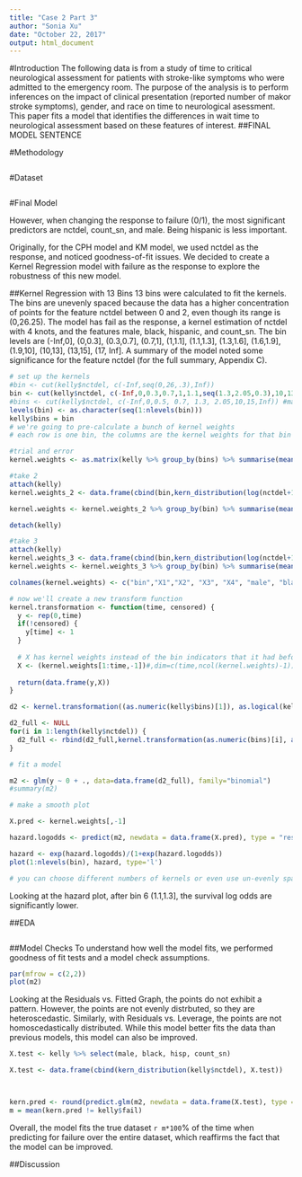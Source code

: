 ```yaml
---
title: "Case 2 Part 3"
author: "Sonia Xu"
date: "October 22, 2017"
output: html_document
---
```


<!-- BACKGROUND: Study of time to critical neurological assessment for patients with stroke-like symptoms who are admitted to the emergency room.  A possible predictor is number of major stroke symptoms reported, ranging from 0 to 4.  Treatment for acute stroke includes thrombolytic therapy, which can potentially improve neurological functioning for ischemic stroke patients if administered soon after symptom onset (within 3 hours).  Since treating patients quickly is critically important for their long-term prognosis, minimizing the times from symptom onset to emergency room (ED) arrival, from ED arrival to diagnosis, and from diagnosis to treatment is of paramount concern.
INTEREST: Factors predictive of the time to critical neurological assessment following admission to the ED for n=335 patients with mild to moderate motor impairment.  The goal of the analysis is to perform inferences on the impact of clinical presentation, gender and race on time to neurological assessment.  Clinical presentation is measured as a count of reported major stroke symptoms, including headache, loss of motor skills or weakness, trouble talking or understanding, and vision problems.
-->
#Introduction
The following data is from a study of time to critical neurological assessment for patients with stroke-like symptoms who were admitted to the emergency room. The purpose of the analysis is to perform inferences on the impact of clinical presentation (reported number of makor stroke symptoms), gender, and race on time to neurological asessment. This paper fits a model that identifies the differences in wait time to neurological assessment based on these features of interest. ##FINAL MODEL SENTENCE 


#Methodology
```r

```

#Dataset
```r
```

#Final Model

However, when changing the response to failure (0/1), the most significant predictors are nctdel, count_sn, and male. Being hispanic is less important.

Originally, for the CPH model and KM model, we used nctdel as the response, and noticed goodness-of-fit issues. We decided to create a Kernel Regression model with failure as the response to explore the robustness of this new model.

##Kernel Regression with 13 Bins
13 bins were calculated to fit the kernels. The bins are unevenly spaced because the data has a higher concentration of points for the feature nctdel between 0 and 2, even though its range is (0,26.25). The model has fail as the response, a kernel estimation of nctdel with 4 knots, and the features male, black, hispanic, and count_sn. The bin levels are (-Inf,0], (0,0.3], (0.3,0.7], (0.7,1], (1,1.1], (1.1,1.3], (1.3,1.6], (1.6,1.9], (1.9,10], (10,13], (13,15], (17, Inf]. A summary of the model noted some significance for the feature nctdel (for the full summary, Appendix C).
```r
# set up the kernels
#bin <- cut(kelly$nctdel, c(-Inf,seq(0,26,.3),Inf))
bin <- cut(kelly$nctdel, c(-Inf,0,0.3,0.7,1,1.1,seq(1.3,2.05,0.3),10,13,15,17,Inf))
#bins <- cut(kelly$nctdel, c(-Inf,0,0.5, 0.7, 1.3, 2.05,10,15,Inf)) #manually choose bins based on quantiles and my own knowledge
levels(bin) <- as.character(seq(1:nlevels(bin)))
kelly$bins = bin
# we're going to pre-calculate a bunch of kernel weights
# each row is one bin, the columns are the kernel weights for that bin
```

```r
#trial and error
kernel.weights <- as.matrix(kelly %>% group_by(bins) %>% summarise(mean(nctdel),mean(male), mean(black), mean(hisp), mean(count_sn)))

#take 2
attach(kelly)
kernel.weights_2 <- data.frame(cbind(bin,kern_distribution(log(nctdel+1)), (kern_distribution(male)), (kern_distribution(black)), (kern_distribution(hisp))))

kernel.weights <- kernel.weights_2 %>% group_by(bin) %>% summarise(mean(V2), mean(V3), mean(V4), mean(V5), mean(V6), mean(V7), mean(V8), mean(V9), mean(V10), mean(V11), mean(V12), mean(V13), mean(V14), mean(V15),mean(V16), mean(V17))

detach(kelly)
```


```r
#take 3
attach(kelly)
kernel.weights_3 <- data.frame(cbind(bin,kern_distribution(log(nctdel+1)), male, black, hisp))
kernel.weights <- kernel.weights_3 %>% group_by(bin) %>% summarise(mean(V2), mean(V3), mean(V4), mean(V5), mean(male), mean(black), mean(hisp), mean(count_sn))

colnames(kernel.weights) <- c("bin","X1","X2", "X3", "X4", "male", "black", "hisp", "count_sn")

# now we'll create a new transform function
kernel.transformation <- function(time, censored) {
  y <- rep(0,time)
  if(!censored) {
    y[time] <- 1
  }
  
  # X has kernel weights instead of the bin indicators that it had before
  X <- (kernel.weights[1:time,-1])#,dim=c(time,ncol(kernel.weights)-1)) ###how to translate this line??
  
  return(data.frame(y,X))
}

d2 <- kernel.transformation((as.numeric(kelly$bins)[1]), as.logical(kelly$fail[1]))

d2_full <- NULL
for(i in 1:length(kelly$nctdel)) {
  d2_full <- rbind(d2_full,kernel.transformation(as.numeric(bins)[i], as.logical(kelly$fail[i])))
}
```

```r
# fit a model

m2 <- glm(y ~ 0 + ., data=data.frame(d2_full), family="binomial")
#summary(m2)

# make a smooth plot
```

```r
X.pred <- kernel.weights[,-1]

hazard.logodds <- predict(m2, newdata = data.frame(X.pred), type = "response")

hazard <- exp(hazard.logodds)/(1+exp(hazard.logodds))
plot(1:nlevels(bin), hazard, type='l')

# you can choose different numbers of kernels or even use un-evenly spaced kernels to capture more detail early on where you have more data.
```
Looking at the hazard plot, after bin 6 (1.1,1.3], the survival log odds are significantly lower.




##EDA
```r
```

##Model Checks
To understand how well the model fits, we performed goodness of fit tests and a model check assumptions.
```r
par(mfrow = c(2,2))
plot(m2)
```
Looking at the Residuals vs. Fitted Graph, the points do not exhibit a pattern. However, the points are not evenly distrbuted, so they are heteroscedastic. Similarly, with Residuals vs. Leverage, the points are not homoscedastically distributed. While this model better fits the data than previous models, this model can also be improved. 
```r
X.test <- kelly %>% select(male, black, hisp, count_sn)

X.test <- data.frame(cbind(kern_distribution(kelly$nctdel), X.test))



kern.pred <- round(predict.glm(m2, newdata = data.frame(X.test), type = 'response'))
m = mean(kern.pred != kelly$fail)
```
Overall, the model fits the true dataset `r m*100`% of the time when predicting for failure over the entire dataset, which reaffirms the fact that the model can be improved. 


##Discussion
```r
```

